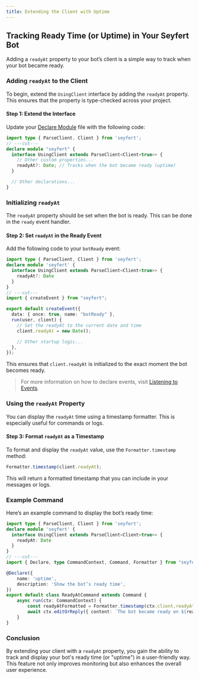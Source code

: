 ```yaml
---
title: Extending the Client with Uptime
---
```


## Tracking Ready Time (or Uptime) in Your Seyfert Bot

Adding a `readyAt` property to your bot’s client is a simple way to track when your bot became ready.

### Adding `readyAt` to the Client

To begin, extend the `UsingClient` interface by adding the `readyAt` property. This ensures that the property is type-checked across your project.

#### Step 1: Extend the Interface

Update your [Declare Module](https://docs.seyfert.dev/getting-started/declare-module) file with the following code:

```ts twoslash title="src/events/botReady.ts" showLineNumbers wrap
import type { ParseClient, Client } from 'seyfert';
// ---cut---
declare module "seyfert" {
  interface UsingClient extends ParseClient<Client<true>> {
    // Other custom properties...
    readyAt?: Date; // Tracks when the bot became ready (uptime)
  }

  // Other declarations...
}
```

### Initializing `readyAt`

The `readyAt` property should be set when the bot is ready. This can be done in the `ready` event handler.

#### Step 2: Set `readyAt` in the Ready Event

Add the following code to your `botReady` event:

```ts twoslash title="src/events/botReady.ts" showLineNumbers wrap
import type { ParseClient, Client } from 'seyfert';
declare module 'seyfert' {
  interface UsingClient extends ParseClient<Client<true>> {
    readyAt?: Date
  }
}
// ---cut---
import { createEvent } from "seyfert";

export default createEvent({
  data: { once: true, name: "botReady" },
  run(user, client) {
    // Set the readyAt to the current date and time
    client.readyAt = new Date();

    // Other startup logic...
  },
});
```
This ensures that `client.readyAt` is initialized to the exact moment the bot becomes ready.

> For more information on how to declare events, visit [Listening to Events](../getting-started/listening-events.mdx).


### Using the `readyAt` Property

You can display the `readyAt` time using a timestamp formatter. This is especially useful for commands or logs.

#### Step 3: Format `readyAt` as a Timestamp

To format and display the `readyAt` value, use the `Formatter.timestamp` method:

```ts
Formatter.timestamp(client.readyAt);
```

This will return a formatted timestamp that you can include in your messages or logs.

### Example Command

Here’s an example command to display the bot’s ready time:

```ts twoslash title="src/commands/uptime.ts" showLineNumbers wrap
import type { ParseClient, Client } from 'seyfert';
declare module 'seyfert' {
  interface UsingClient extends ParseClient<Client<true>> {
    readyAt: Date
  }
}
// ---cut---
import { Declare, type CommandContext, Command, Formatter } from "seyfert";

@Declare({
    name: 'uptime',
    description: 'Show the bot’s ready time',
})
export default class ReadyAtCommand extends Command {
    async run(ctx: CommandContext) {
        const readyAtFormatted = Formatter.timestamp(ctx.client.readyAt);
        await ctx.editOrReply({ content: `The bot became ready on ${readyAtFormatted}.` });
    }
}
```

### Conclusion

By extending your client with a `readyAt` property, you gain the ability to track and display your bot's ready time (or "uptime") in a user-friendly way. This feature not only improves monitoring but also enhances the overall user experience.